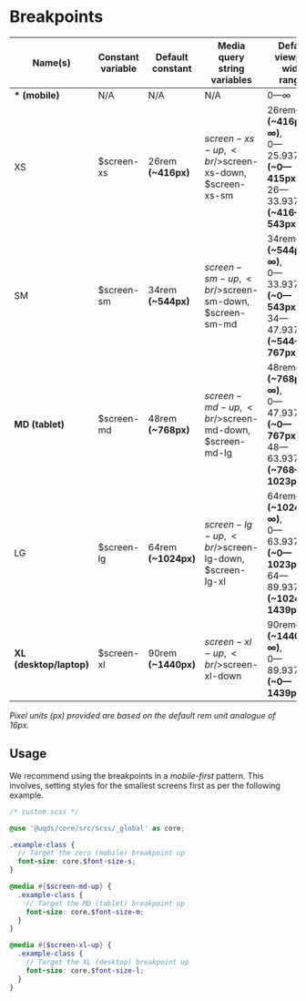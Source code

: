 
<Meta title="Core/Breakpoints" />

# Breakpoints

| Name(s)                 | Constant variable | Default constant | Media query string variables | Default viewport width ranges |
|-------------------------|-------------------|------------------|------------------------------|-------------------------------|
| **\* (mobile)**         | N/A | N/A | N/A | 0—∞ |
| XS                      | $screen-xs | 26rem **(~416px)** | $screen-xs-up,<br/>$screen-xs-down,<br/>$screen-xs-sm | 26rem—∞ **(~416px—∞)**,<br/>0—25.9375rem **(~0—415px)**,<br/>26—33.9375rem **(~416—543px)** |
| SM                      | $screen-sm | 34rem **(~544px)** | $screen-sm-up,<br/>$screen-sm-down,<br/>$screen-sm-md | 34rem—∞ **(~544px—∞)**,<br/>0—33.9375rem **(~0—543px)**,<br/>34—47.9375rem **(~544—767px)** |
| **MD (tablet)**         | $screen-md | 48rem **(~768px)** | $screen-md-up,<br/>$screen-md-down,<br/>$screen-md-lg | 48rem—∞ **(~768px—∞)**,<br/>0—47.9375rem **(~0—767px)**,<br/>48—63.9375rem **(~768—1023px)** |
| LG                      | $screen-lg | 64rem **(~1024px)** | $screen-lg-up,<br/>$screen-lg-down,<br/>$screen-lg-xl | 64rem—∞ **(~1024px—∞)**,<br/>0—63.9375rem **(~0—1023px)**,<br/>64—89.9375rem **(~1024—1439px)** |
| **XL (desktop/laptop)** | $screen-xl | 90rem **(~1440px)** | $screen-xl-up,<br/>$screen-xl-down | 90rem—∞ **(~1440px—∞)**,<br/>0—89.9375rem **(~0—1439px)** |

*Pixel units (px) provided are based on the default rem unit analogue of 16px.*

## Usage

We recommend using the breakpoints in a *mobile-first* pattern. This involves,
setting styles for the smallest screens first as per the following example.

```scss
/* custom.scss */

@use '@uqds/core/src/scss/_global' as core;

.example-class {
  // Target the zero (mobile) breakpoint up
  font-size: core.$font-size-s;
}

@media #{$screen-md-up} {
  .example-class {
    // Target the MD (tablet) breakpoint up
    font-size: core.$font-size-m;
  }
}

@media #{$screen-xl-up} {
  .example-class {
    // Target the XL (desktop) breakpoint up
    font-size: core.$font-size-l;
  }
}
```